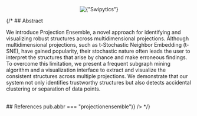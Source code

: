
<Center w="full" mb={4}>
  <Image
    width={1000}
    src={img}
    alt={"Swipytics"}
    style={{ objectFit: "cover" }}
    placeholder="blur"
  />
</Center>

{/* ## Abstract

We introduce Projection Ensemble, a novel approach for identifying and visualizing robust structures across multidimensional projections. Although multidimensional projections, such as t-Stochastic Neighbor Embedding (t-SNE), have gained popularity, their stochastic nature often leads the user to interpret the structures that arise by chance and make erroneous findings. To overcome this limitation, we present a frequent subgraph mining algorithm and a visualization interface to extract and visualize the consistent structures across multiple projections. We demonstrate that our system not only identifies trustworthy structures but also detects accidental clustering or separation of data points.

<br />
## References

<List>
  <PubItem
    pub={publications.find((pub) => pub.abbr === "projectionensemble")}
  />
</List> */}